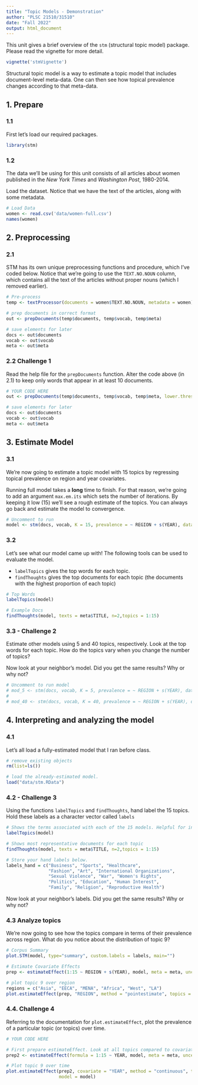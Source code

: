 ---
title: "Topic Models - Demonstration"
author: "PLSC 21510/31510"
date: "Fall 2022"
output: html_document
---

This unit gives a brief overview of the `stm` (structural topic model) package. Please read the vignette for more detail.

```{r}
vignette('stmVignette')
```

Structural topic model is a way to estimate a topic model that includes document-level meta-data. One can then see how topical prevalence changes according to that meta-data.

## 1. Prepare 

### 1.1

First let's load our required packages.

```{r}
library(stm)
```

### 1.2

The data we'll be using for this unit consists of all articles about women published in the *New York Times* and *Washington Post*, 1980-2014. 

Load the dataset. Notice that we have the text of the articles, along with some metadata.

```{r}
# Load Data
women <- read.csv('data/women-full.csv')
names(women)
```

## 2. Preprocessing

### 2.1 

STM has its own unique preprocessing functions and procedure, which I've coded below. Notice that we're going to use the `TEXT.NO.NOUN` column, which contains all the text of the articles without proper nouns (which I removed earlier).

```{r}
# Pre-process
temp <- textProcessor(documents = women$TEXT.NO.NOUN, metadata = women)

# prep documents in correct format
out <- prepDocuments(temp$documents, temp$vocab, temp$meta)

# save elements for later
docs <- out$documents
vocab <- out$vocab
meta <- out$meta
```


### 2.2 **Challenge 1**

Read the help file for the `prepDocuments` function. Alter the code above (in 2.1) to keep only words that appear in at least 10 documents.

```{r}
# YOUR CODE HERE
out <- prepDocuments(temp$documents, temp$vocab, temp$meta, lower.thresh = 9)

# save elements for later
docs <- out$documents
vocab <- out$vocab
meta <- out$meta
```

## 3. Estimate Model

### 3.1 

We're now going to estimate a topic model with 15 topics by regressing topical prevalence on region and year covariates. 

Running full model takes a **long** time to finish. For that reason, we're going to add an argument `max.em.its` which sets the number of iterations. By keeping it low (15) we'll see a rough estimate of the topics. You can always go back and estimate the model to convergence.    

```{r eval=FALSE}
# Uncomment to run
model <- stm(docs, vocab, K = 15, prevalence = ~ REGION + s(YEAR), data = meta, seed = 15, max.em.its = 15)
```

### 3.2

Let's see what our model came up with! The following tools can be used to evaluate the model. 

- `labelTopics` gives the top words for each topic. 
- `findThoughts` gives the top documents for each topic (the documents with the highest proportion of each topic)

```{r eval=FALSE}
# Top Words
labelTopics(model)

# Example Docs
findThoughts(model, texts = meta$TITLE, n=2,topics = 1:15)
```

### 3.3 - **Challenge 2**

Estimate other models using 5 and 40 topics, respectively. Look at the top words for each topic. How do the topics vary when you change the number of topics?

Now look at your neighbor's model. Did you get the same results? Why or why not?

```{r}
# Uncomment to run model
# mod_5 <- stm(docs, vocab, K = 5, prevalence = ~ REGION + s(YEAR), data = meta, seed = 15, max.em.its = 15)
# 
# mod_40 <- stm(docs, vocab, K = 40, prevalence = ~ REGION + s(YEAR), data = meta, seed = 15, max.em.its = 15)
```


## 4. Interpreting and analyzing the model

### 4.1
Let's all load a fully-estimated model that I ran before class.

```{r}
# remove existing objects
rm(list=ls())

# load the already-estimated model.
load("data/stm.RData")
```

### 4.2 - **Challenge 3**

Using the functions `labelTopics` and `findThoughts`, hand label the 15 topics. Hold these labels as a character vector called `labels`

```{r}

# Shows the terms associated with each of the 15 models. Helpful for interpreting what labels to create
labelTopics(model)

# Shows most representative documents for each topic
findThoughts(model, texts = meta$TITLE, n=2,topics = 1:15)

# Store your hand labels below.
labels_hand = c("Business", "Sports", "Healthcare", 
                "Fashion", "Art", "International Organizations", 
                "Sexual Violence", "War", "Women's Rights", 
                "Politics", "Education", "Human Interest",
                "Family", "Religion", "Reproductive Health")
```

Now look at your neighbor's labels. Did you get the same results? Why or why not?


### 4.3 Analyze topics

We're now going to see how the topics compare in terms of their prevalence across region. What do you notice about the distribution of topic 9? 

```{r}
# Corpus Summary
plot.STM(model, type="summary", custom.labels = labels, main="")

# Estimate Covariate Effects
prep <- estimateEffect(1:15 ~ REGION + s(YEAR), model, meta = meta, uncertainty = "Global", documents=docs)

# plot topic 9 over region
regions = c("Asia", "EECA", "MENA", "Africa", "West", "LA")
plot.estimateEffect(prep, "REGION", method = "pointestimate", topics = 9, printlegend = TRUE, labeltype = "custom", custom.labels = regions, main = "Women's Rights", ci.level = .95, nsims=100)
```

### 4.4. **Challenge 4**

Referring to the documentation for `plot.estimateEffect`, plot the prevalence of a particular topic (or topics) over time.

```{r}
# YOUR CODE HERE

# First prepare estimateEffect. Look at all topics compared to covariate of time
prep2 <- estimateEffect(formula = 1:15 ~ YEAR, model, meta = meta, uncertainty = "Global", documents=docs)

# Plot topic 9 over time
plot.estimateEffect(prep2, covariate = "YEAR", method = "continuous", topics = 9,
                    model = model)

```